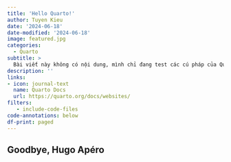 ```yaml
---
title: 'Hello Quarto!'
author: Tuyen Kieu
date: '2024-06-18'
date-modified: '2024-06-18'
image: featured.jpg
categories:
  - Quarto
subtitle: >
  Bài viết này không có nội dung, mình chỉ đang test các cú pháp của Quarto sử dụng cho các bài viết sau này.
description: ''
links:
- icon: journal-text
  name: Quarto Docs
  url: https://quarto.org/docs/websites/
filters:
   - include-code-files
code-annotations: below
df-print: paged
---
```


## Goodbye, Hugo Apéro
